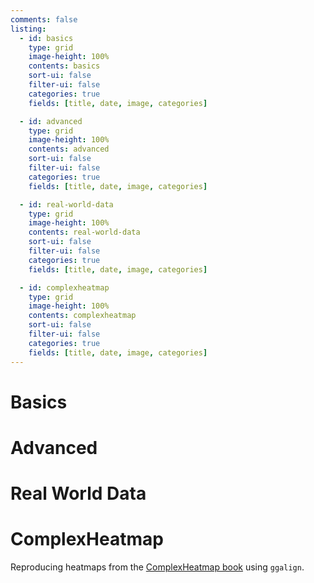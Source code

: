 ```yaml
---
comments: false
listing:
  - id: basics
    type: grid
    image-height: 100%
    contents: basics
    sort-ui: false
    filter-ui: false
    categories: true
    fields: [title, date, image, categories]

  - id: advanced
    type: grid
    image-height: 100%
    contents: advanced
    sort-ui: false
    filter-ui: false
    categories: true
    fields: [title, date, image, categories]

  - id: real-world-data
    type: grid
    image-height: 100%
    contents: real-world-data
    sort-ui: false
    filter-ui: false
    categories: true
    fields: [title, date, image, categories]

  - id: complexheatmap
    type: grid
    image-height: 100%
    contents: complexheatmap
    sort-ui: false
    filter-ui: false
    categories: true
    fields: [title, date, image, categories]
---
```


# Basics

:::{#basics}
:::

# Advanced

:::{#advanced}
:::

# Real World Data

:::{#real-world-data}
:::

# ComplexHeatmap
Reproducing heatmaps from the [ComplexHeatmap book](https://jokergoo.github.io/ComplexHeatmap-reference/book/index.html) using `ggalign`.

:::{#complexheatmap}
:::
